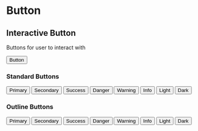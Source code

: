 

<Meta title="Wallet Roshi Design System | Button" component={Button} />

# Button

## Interactive Button

Buttons for user to interact with

<Preview withToolbar>
  <Story name="Example" decorators={[withKnobs]}>
    <Button
      onClick={action('clicked')}
      color={select('Type', [
        'primary',
        'secondary',
        'success',
        'danger',
        'warning',
        'info',
        'light',
        'dark',
      ])}
    >
      Button
    </Button>
  </Story>
</Preview>

<Props of={Button} />

### Standard Buttons

<Story name="Standard">
  <div className="horizontal-box">
    <Button
      onClick={action('clicked')}
      color="primary"
    >
      Primary
    </Button>
    <Button
      onClick={action('clicked')}
      color="secondary"
    >
      Secondary
    </Button>
    <Button
      onClick={action('clicked')}
      color="success"
    >
      Success
    </Button>
    <Button
      onClick={action('clicked')}
      color="danger"
    >
      Danger
    </Button>
    <Button
      onClick={action('clicked')}
      color="warning"
    >
      Warning
    </Button>
    <Button
      onClick={action('clicked')}
      color="info"
    >
      Info
    </Button>
    <Button
      onClick={action('clicked')}
      color="light"
    >
      Light
    </Button>
    <Button
      onClick={action('clicked')}
      color="dark"
    >
      Dark
    </Button>
  </div>
</Story>

### Outline Buttons

<Story name="Outline">
  <div className="horizontal-box">
    <Button
      onClick={action('clicked')}
      color="primary"
      outline
    >
      Primary
    </Button>
    <Button
      onClick={action('clicked')}
      color="secondary"
      outline
    >
      Secondary
    </Button>
    <Button
      onClick={action('clicked')}
      color="success"
      outline
    >
      Success
    </Button>
    <Button
      onClick={action('clicked')}
      color="danger"
      outline
    >
      Danger
    </Button>
    <Button
      onClick={action('clicked')}
      color="warning"
      outline
    >
      Warning
    </Button>
    <Button
      onClick={action('clicked')}
      color="info"
      outline
    >
      Info
    </Button>
    <Button
      onClick={action('clicked')}
      color="light"
      outline
    >
      Light
    </Button>
    <Button
      onClick={action('clicked')}
      color="dark"
      outline
    >
      Dark
    </Button>
  </div>
</Story>
